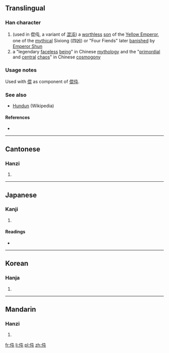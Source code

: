 ==Translingual==

===Han character===
{{Han char|rn=9|rad=人|as=04|sn=6|four=2521<sub>7</sub>|canj=人心山 (OPU), X人心山 (XOPU)|ids=⿰[[亻]][[屯]]}}

# (used in 倱伅, a variant of [[混沌]]) a [[worthless]] [[son]] of the [[w:Yellow Emperor|Yellow Emperor]], one of the [[mythical]] Sixiong (四凶) or "Four Fiends" later [[banish]]ed by [[w:Shun (Chinese leader)|Emperor Shun]]
# a "legendary [[faceless]] [[being]]" in Chinese [[mythology]] and the "[[primordial]] and [[central]] [[chaos]]" in Chinese [[cosmogony]]

===Usage notes===
Used with [[倱]] as component of [[倱伅]].

===See also===
*[[w:Hundun|Hundun]] (Wikipedia)

====References====
* {{Han ref|kx=0095.100|dkj=00427|dj=0201.100|hdz=10120.070|uh=4F05|ud=20229|bh=C9B6|bd=51638}}

----

==Cantonese==

===Hanzi===
{{yue-hanzi|jyut=|y=deun6}}

# {{defn|lang=yue|sort=人04}}

----

==Japanese==

===Kanji===
{{ja-kanji|grade=|rs=人04}}

# {{defn|lang=ja|sort=人04}}

====Readings====
* {{ja-readings|on=[[とん]] (ton), [[どん]] (don)|kun=}}

----

==Korean==

===Hanja===
{{ko-hanja|hangeul=돈|rv=don|mr=ton}}

# {{defn|lang=ko|sort=人04}}

----

==Mandarin==

===Hanzi===
{{cmn-hanzi|pin=[[dùn]] ([[dun4]])|wg=tun<sup>4</sup>}}

# {{defn|lang=cmn|sort=人04}}

[[fr:伅]]
[[li:伅]]
[[pl:伅]]
[[zh:伅]]